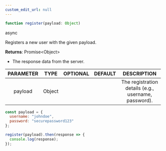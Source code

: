 ```yaml
---
custom_edit_url: null
---
```


```ts
function register(payload: Object)
```

<div>
  <span className="badge badge--success">async</span>
</div>

Registers a new user with the given payload.

**Returns**: Promise&lt;Object&gt;
- The response data from the server.

|PARAMETER|TYPE|OPTIONAL|DEFAULT|DESCRIPTION|
|:---:|:---:|:---:|:---:|:---:|
|payload|Object|||The registration details (e.g., username, password).|

```js
const payload = {
  username: "johndoe",
  password: "securepassword123"
};

register(payload).then(response => {
  console.log(response);
});
```

